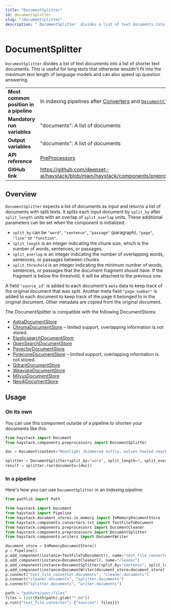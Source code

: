 ```yaml
---
title: "DocumentSplitter"
id: documentsplitter
slug: "/documentsplitter"
description: "`DocumentSplitter` divides a list of text documents into a list of shorter text documents. This is useful for long texts that otherwise wouldn't fit into the maximum text length of language models and can also speed up question answering."
---
```


# DocumentSplitter

`DocumentSplitter` divides a list of text documents into a list of shorter text documents. This is useful for long texts that otherwise wouldn't fit into the maximum text length of language models and can also speed up question answering.

|  |  |
| --- | --- |
| **Most common position in a pipeline** | In indexing pipelines after [Converters](../converters.mdx)  and [`DocumentCleaner`](documentcleaner.mdx) , before [Classifiers](../classifiers.mdx) |
| **Mandatory run variables**            | "documents": A list of documents                                                                                                                     |
| **Output variables**                   | "documents": A list of documents                                                                                                                     |
| **API reference**                      | [PreProcessors](/reference/preprocessors-api)                                                                                                               |
| **GitHub link**                        | https://github.com/deepset-ai/haystack/blob/main/haystack/components/preprocessors/document_splitter.py                                            |

## Overview

`DocumentSplitter` expects a list of documents as input and returns a list of documents with split texts. It splits each input document by `split_by` after `split_length` units with an overlap of `split_overlap` units. These additional parameters can be set when the component is initialized:

- `split_by` can be `"word"`, `"sentence"`, `"passage"` (paragraph), `"page"`, `"line"` or `"function"`. 
- `split_length` is an integer indicating the chunk size, which is the number of words, sentences, or passages.
- `split_overlap` is an integer indicating the number of overlapping words, sentences, or passages between chunks.
- `split_threshold` is an integer indicating the minimum number of words, sentences, or passages that the document fragment should have. If the fragment is below the threshold, it will be attached to the previous one.

A field `"source_id"` is added to each document's `meta` data to keep track of the original document that was split. Another meta field `"page_number"` is added to each document to keep track of the page it belonged to in the original document. Other metadata are copied from the original document.

The DocumentSplitter is compatible with the following DocumentStores:

- [AstraDocumentStore](../../document-stores/astradocumentstore.mdx)
- [ChromaDocumentStore](../../document-stores/chromadocumentstore.mdx) – limited support, overlapping information is not stored.
- [ElasticsearchDocumentStore](../../document-stores/elasticsearch-document-store.mdx)
- [OpenSearchDocumentStore](../../document-stores/opensearch-document-store.mdx)
- [PgvectorDocumentStore](../../document-stores/pgvectordocumentstore.mdx)
- [PineconeDocumentStore](../../document-stores/pinecone-document-store.mdx) – limited support, overlapping information is not stored.
- [QdrantDocumentStore](../../document-stores/qdrant-document-store.mdx)
- [WeaviateDocumentStore](../../document-stores/weaviatedocumentstore.mdx)
- [MilvusDocumentStore](https://haystack.deepset.ai/integrations/milvus-document-store)
- [Neo4jDocumentStore](https://haystack.deepset.ai/integrations/neo4j-document-store)

## Usage

### On its own

You can use this component outside of a pipeline to shorten your documents like this:

```python
from haystack import Document
from haystack.components.preprocessors import DocumentSplitter

doc = Document(content="Moonlight shimmered softly, wolves howled nearby, night enveloped everything.")

splitter = DocumentSplitter(split_by="word", split_length=3, split_overlap=0)
result = splitter.run(documents=[doc])
```

### In a pipeline

Here's how you can use `DocumentSplitter` in an indexing pipeline:

```python
from pathlib import Path

from haystack import Document
from haystack import Pipeline
from haystack.document_stores.in_memory import InMemoryDocumentStore
from haystack.components.converters.txt import TextFileToDocument
from haystack.components.preprocessors import DocumentCleaner
from haystack.components.preprocessors import DocumentSplitter
from haystack.components.writers import DocumentWriter

document_store = InMemoryDocumentStore()
p = Pipeline()
p.add_component(instance=TextFileToDocument(), name="text_file_converter")
p.add_component(instance=DocumentCleaner(), name="cleaner")
p.add_component(instance=DocumentSplitter(split_by="sentence", split_length=1), name="splitter")
p.add_component(instance=DocumentWriter(document_store=document_store), name="writer")
p.connect("text_file_converter.documents", "cleaner.documents")
p.connect("cleaner.documents", "splitter.documents")
p.connect("splitter.documents", "writer.documents")

path = "path/to/your/files"
files = list(Path(path).glob("*.md"))
p.run({"text_file_converter": {"sources": files}})
```